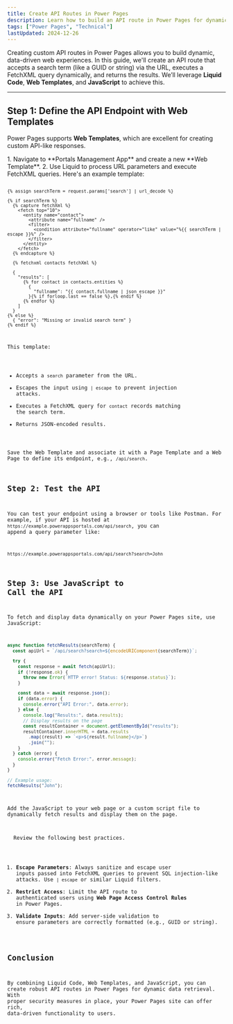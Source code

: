 ```yaml
---
title: Create API Routes in Power Pages
description: Learn how to build an API route in Power Pages for dynamic FetchXML queries while ensuring security.
tags: ["Power Pages", "Technical"]
lastUpdated: 2024-12-26
---
```



Creating custom API routes in Power Pages allows you to build dynamic, data-driven web experiences. In this guide, we'll create an API route that accepts a search term (like a GUID or string) via the URL, executes a FetchXML query dynamically, and returns the results. We’ll leverage **Liquid Code**, **Web Templates**, and **JavaScript** to achieve this.

---

## Step 1: Define the API Endpoint with Web Templates

Power Pages supports **Web Templates**, which are excellent for creating custom API-like responses.

<Steps>
  1. Navigate to **Portals Management App** and create a new **Web Template**.
  2. Use Liquid to process URL parameters and execute FetchXML queries. Here's
  an example template:
</Steps>


<Code code={importedCode} lang="html" title="webtemplate.html" />

```liquid
{% assign searchTerm = request.params['search'] | url_decode %}

{% if searchTerm %}
  {% capture fetchXml %}
    <fetch top="10">
      <entity name="contact">
        <attribute name="fullname" />
        <filter>
          <condition attribute="fullname" operator="like" value="%{{ searchTerm | escape }}%" />
        </filter>
      </entity>
    </fetch>
  {% endcapture %}

  {% fetchxml contacts fetchXml %}

  {
    "results": [
      {% for contact in contacts.entities %}
        {
          "fullname": "{{ contact.fullname | json_escape }}"
        }{% if forloop.last == false %},{% endif %}
      {% endfor %}
    ]
  }
{% else %}
  { "error": "Missing or invalid search term" }
{% endif %}
```

This template:

- Accepts a `search` parameter from the URL.
- Escapes the input using `| escape` to prevent injection attacks.
- Executes a FetchXML query for `contact` records matching the search term.
- Returns JSON-encoded results.

Save the Web Template and associate it with a Page Template and a Web Page to define its endpoint, e.g., `/api/search`.

## Step 2: Test the API

You can test your endpoint using a browser or tools like Postman. For example, if your API is hosted at `https://example.powerappsportals.com/api/search`, you can append a query parameter like:

```
https://example.powerappsportals.com/api/search?search=John
```

## Step 3: Use JavaScript to Call the API

To fetch and display data dynamically on your Power Pages site, use JavaScript:

```javascript
async function fetchResults(searchTerm) {
  const apiUrl = `/api/search?search=${encodeURIComponent(searchTerm)}`;

  try {
    const response = await fetch(apiUrl);
    if (!response.ok) {
      throw new Error(`HTTP error! Status: ${response.status}`);
    }

    const data = await response.json();
    if (data.error) {
      console.error("API Error:", data.error);
    } else {
      console.log("Results:", data.results);
      // Display results on the page
      const resultContainer = document.getElementById("results");
      resultContainer.innerHTML = data.results
        .map((result) => `<p>${result.fullname}</p>`)
        .join("");
    }
  } catch (error) {
    console.error("Fetch Error:", error.message);
  }
}

// Example usage:
fetchResults("John");
```

Add the JavaScript to your web page or a custom script file to dynamically fetch results and display them on the page.


<Aside type="danger" title="Important: Security Considerations">
  Review the following best practices.
</Aside>

1. **Escape Parameters**: Always sanitize and escape user inputs passed into FetchXML queries to prevent SQL injection-like attacks. Use `| escape` or similar Liquid filters.
2. **Restrict Access**: Limit the API route to authenticated users using **Web Page Access Control Rules** in Power Pages.
3. **Validate Inputs**: Add server-side validation to ensure parameters are correctly formatted (e.g., GUID or string).

## Conclusion

By combining Liquid Code, Web Templates, and JavaScript, you can create robust API routes in Power Pages for dynamic data retrieval. With proper security measures in place, your Power Pages site can offer rich, data-driven functionality to users.


<Disclaimer />
